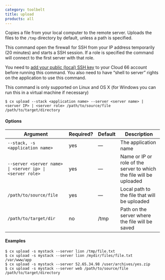 ```yaml
---
category: toolbelt
title: upload
products: all
---
```


Copies a file from your local computer to the remote server. Uploads the files to the `/tmp` directory by default, unless a path is specified.

This command open the firewall for SSH from your IP address temporarily (20 minutes) and starts a SSH session. If a role is specified the command will connect to the first server with that role.

You need to [add your public (local) SSH key](/:product/:version?/servers/ssh-to-server#adding-your-public-key-to-your-cloud-66-account) to your Cloud 66 account before running this command. You also need to have “shell to server” rights on the application to use this command.

This command is only supported on Linux and OS X (for Windows you can run this in a virtual machine if necessary)

```shell
$ cx upload --stack <application name> --server <server name> | <server IP> | <server role> /path/to/source/file /path/to/target/directory
```

#### Options

| Argument | Required? | Default | Description |
|  ---  |  ---  |  ---  |  ---  |
| `--stack, -s <application name>` | yes | — | The application name |
| `--server <server name> \| <server ip> \| <server role>` | yes | — | Name or IP or role of the server to which the file will be uploaded |
| `/path/to/source/file` | yes | — | Local path to the file that will be uploaded |
| `/path/to/target/dir` | no | /tmp | Path on the server where the file will be saved |

#### Examples

```shell
$ cx upload -s mystack --server lion /tmp/file.txt
$ cx upload -s mystack --server lion /mydir/files/file.txt /var/www/app
$ cx upload -s mystack --server 52.65.34.98 /user/archives/yes.zip
$ cx upload -s mystack --server web /path/to/source/file /path/to/target/directory
```
